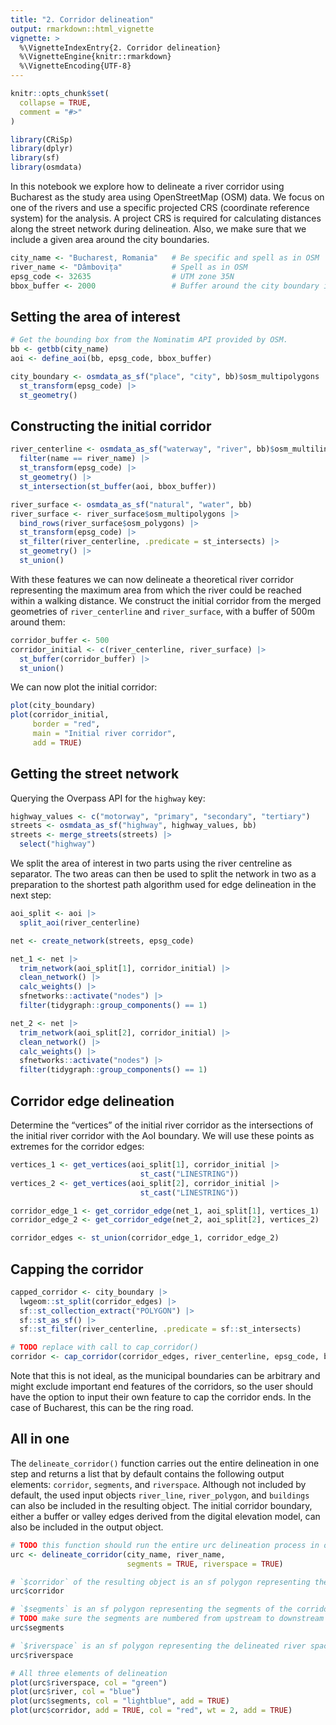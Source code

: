 ```yaml
---
title: "2. Corridor delineation"
output: rmarkdown::html_vignette
vignette: >
  %\VignetteIndexEntry{2. Corridor delineation}
  %\VignetteEngine{knitr::rmarkdown}
  %\VignetteEncoding{UTF-8}
---
```


```r
knitr::opts_chunk$set(
  collapse = TRUE,
  comment = "#>"
)
```

```r
library(CRiSp)
library(dplyr)
library(sf)
library(osmdata)
```

In this notebook we explore how to delineate a river corridor using Bucharest as the study area using OpenStreetMap (OSM) data. We focus on one of the rivers and use a specific projected CRS (coordinate reference system) for the analysis. A project CRS is required for calculating distances along the street network during delineation. Also, we make sure that we include a given area around the city boundaries.

```r
city_name <- "Bucharest, Romania"   # Be specific and spell as in OSM
river_name <- "Dâmbovița"           # Spell as in OSM
epsg_code <- 32635                  # UTM zone 35N
bbox_buffer <- 2000                 # Buffer around the city boundary in meters
```

## Setting the area of interest

```r
# Get the bounding box from the Nominatim API provided by OSM.
bb <- getbb(city_name)
aoi <- define_aoi(bb, epsg_code, bbox_buffer)
```

```r
city_boundary <- osmdata_as_sf("place", "city", bb)$osm_multipolygons |>
  st_transform(epsg_code) |>
  st_geometry()
```

## Constructing the initial corridor

```r
river_centerline <- osmdata_as_sf("waterway", "river", bb)$osm_multilines |>
  filter(name == river_name) |>
  st_transform(epsg_code) |>
  st_geometry() |>
  st_intersection(st_buffer(aoi, bbox_buffer))

river_surface <- osmdata_as_sf("natural", "water", bb)
river_surface <- river_surface$osm_multipolygons |>
  bind_rows(river_surface$osm_polygons) |>
  st_transform(epsg_code) |>
  st_filter(river_centerline, .predicate = st_intersects) |>
  st_geometry() |>
  st_union()
```

With these features we can now delineate a theoretical river corridor representing the maximum area from which the river could be reached within a walking distance. We construct the initial corridor from the merged geometries of `river_centerline` and `river_surface`, with a buffer of 500m around them:

```r
corridor_buffer <- 500
corridor_initial <- c(river_centerline, river_surface) |>
  st_buffer(corridor_buffer) |>
  st_union()
```

We can now plot the initial corridor:

```r
plot(city_boundary)
plot(corridor_initial,
     border = "red",
     main = "Initial river corridor",
     add = TRUE)
```

## Getting the street network

Querying the Overpass API for the `highway` key:

```r
highway_values <- c("motorway", "primary", "secondary", "tertiary")
streets <- osmdata_as_sf("highway", highway_values, bb)
streets <- merge_streets(streets) |>
  select("highway")
```

We split the area of interest in two parts using the river centreline as separator. The two areas can then be used to split the network in two as a preparation to the shortest path algorithm used for edge delineation in the next step:

```r
aoi_split <- aoi |>
  split_aoi(river_centerline)

net <- create_network(streets, epsg_code)

net_1 <- net |>
  trim_network(aoi_split[1], corridor_initial) |>
  clean_network() |>
  calc_weights() |>
  sfnetworks::activate("nodes") |>
  filter(tidygraph::group_components() == 1)

net_2 <- net |>
  trim_network(aoi_split[2], corridor_initial) |>
  clean_network() |>
  calc_weights() |>
  sfnetworks::activate("nodes") |>
  filter(tidygraph::group_components() == 1)
```

## Corridor edge delineation

Determine the "vertices" of the initial river corridor as the intersections of the initial river corridor with the AoI boundary. We will use these points as extremes for the corridor edges:

```r
vertices_1 <- get_vertices(aoi_split[1], corridor_initial |>
                             st_cast("LINESTRING"))
vertices_2 <- get_vertices(aoi_split[2], corridor_initial |>
                             st_cast("LINESTRING"))
```

```r
corridor_edge_1 <- get_corridor_edge(net_1, aoi_split[1], vertices_1)
corridor_edge_2 <- get_corridor_edge(net_2, aoi_split[2], vertices_2)

corridor_edges <- st_union(corridor_edge_1, corridor_edge_2)
```

## Capping the corridor

```r
capped_corridor <- city_boundary |>
  lwgeom::st_split(corridor_edges) |>
  sf::st_collection_extract("POLYGON") |>
  sf::st_as_sf() |>
  sf::st_filter(river_centerline, .predicate = sf::st_intersects)

# TODO replace with call to cap_corridor()
corridor <- cap_corridor(corridor_edges, river_centerline, epsg_code, bb)
```

Note that this is not ideal, as the municipal boundaries can be arbitrary and might exclude important end features of the corridors, so the user should have the option to input their own feature to cap the corridor ends. In the case of Bucharest, this can be the ring road.

## All in one

The `delineate_corridor()` function carries out the entire delineation in one step and returns a list that by default contains the following output elements: `corridor`, `segments`, and `riverspace`. Although not included by default, the used input objects `river_line`, `river_polygon`, and `buildings` can also be included in the resulting object. The initial corridor boundary, either a buffer or valley edges derived from the digital elevation model, can also be included in the output object.

```r
# TODO this function should run the entire urc delineation process in one step
urc <- delineate_corridor(city_name, river_name,
                          segments = TRUE, riverspace = TRUE)

# `$corridor` of the resulting object is an sf polygon representing the corridor
urc$corridor

# `$segments` is an sf polygon representing the segments of the corridor,
# TODO make sure the segments are numbered from upstream to downstream
urc$segments

# `$riverspace` is an sf polygon representing the delineated river space
urc$riverspace

# All three elements of delineation
plot(urc$riverspace, col = "green")
plot(urc$river, col = "blue")
plot(urc$segments, col = "lightblue", add = TRUE)
plot(urc$corridor, add = TRUE, col = "red", wt = 2, add = TRUE)
```

